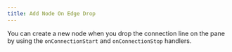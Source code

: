 ```yaml
---
title: Add Node On Edge Drop
---
```



You can create a new node when you drop the connection line on the pane by using the `onConnectionStart` and `onConnectionStop` handlers.

<RemoteCodeViewer
  route="examples/nodes/add-node-on-edge-drop"
  framework="svelte"
/>
